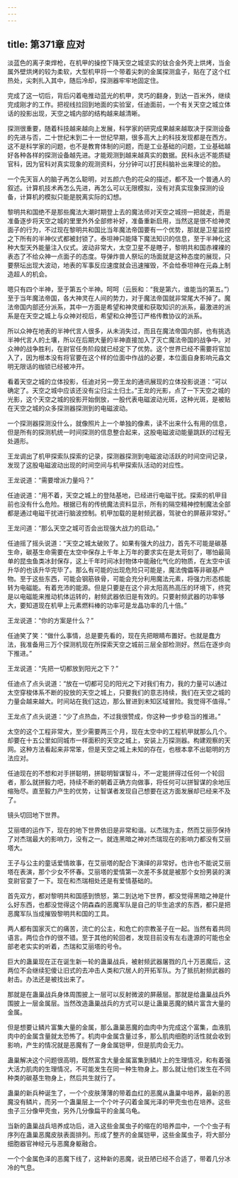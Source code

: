 ```yaml
---
---
---
```

title: 第371章 应对
---



淡蓝色的离子束焊枪，在机甲的操控下降天空之城坚实的钛合金外壳上烘烤，当金属外壁烘烤的较为柔软，大型机甲将一个带着尖刺的金属探测盒子，贴在了这个红热处，尖刺扎入其中，随后冷却，探测器牢牢地固定住。

完成了这一切后，背后闪着电推动蓝光的机甲，灵巧的翻身，到达一百米外，继续完成刚才的工作。把视线拉回到地面的实验室，任迪面前，一个有关天空之城立体话的投影出现，天空之城内部的结构越来越清晰。

探测很重要，随着科技越来越向上发展，科学家的研究成果越来越取决于探测设备的先进与否，二十世纪末到二十一世纪早期，很多高大上的科技发现都是在西方。这不是科学家的问题，也不是教育体制的问题，而是工业基础的问题，工业基础越好各种各样的探测设备越先进。才能观测到越来越真实的数据。民科永远不能质疑官科，因为官科对真实现象的观测资料，分分钟可以打民科脑补出来理论的脸。

一个先天盲人的脑子再怎么聪明，对五颜六色的花朵的描述，都不及一个普通人的叙述。计算机技术再怎么先进，再怎么可以无限模拟，没有对真实现象探测的设备，计算机的模拟只能是脱离实际的幻想。

黎明共和国绝不是那些魔法大潮时期登上去的魔法师对天空之城捞一把就走，而是准备逐步将天空之城的里里外外全部修补好，准备重新启用，当然这是很不给神灵面子的行为，不过现在黎明共和国比当年魔法帝国要有一个优势，那就是卫星监控之下所有的半神仪式都被封锁了。泰坦神只能降下魔法知识的信息，至于半神化这种大型天外能量注入仪式。波动非常大，太空卫星不是瞎子，黎明共和国赤裸裸的表态了不给众神一点面子的态度。导弹炸兽人祭坛的场面就是这种态度的展现，只要祭坛出现大波动，地表的军事反应速度就会迅速摧毁，不会给泰坦神在元淼上制造超人的机会。

嗯只有四个半神，至于第五个半神。呵呵（云辰和：“我是第六，谁能当的第五。”）至于当年魔法帝国，各大神灵在人间的势力，对于魔法帝国就非常尾大不掉了。魔法帝国内部还分派系，其中一方面是希望和神灵缓和获取知识的派系，最激进的派系是在天空之城上与众神对视后，希望和众神签订严格传教协议的派系。

所以众神在地表的半神代言人很多，从未消失过，而且在魔法帝国内部，也有挑选半神代言人的土壤，所以在后期大量的半神直接加入了灭亡魔法帝国的战争中。对众神的战争胜利，在尉官任务阶段就已经定下了优势。这个世界已经不需要将官加入了，因为根本没有将官要在这个样的位面中作战的必要，本位面自身影响元淼文明无限话的枷锁已经被冲开。

看着天空之城的立体投影，任迪对另一旁王龙的通讯展现的立体投影说道：“可以确定了。天空之城中应该还没有尘归尘土归土。”王龙的光影，点了一下天空之城的光影，这个天空之城的投影开始倒放，一股代表电磁波动光斑，这种光斑，是被贴在天空之城的众多探测器探测到的电磁波动。

一个探测器探测没什么，就像照片上一个单独的像素，读不出来什么有用的信息，但是所有的探测机统一时间探测的信息整合起来，这股电磁波动能量跳跃的过程无处遁形。

王龙调出了机甲探索队探索的记录，探测器探测到电磁波动活跃的时间空间记录，发现了这股电磁波动出现的时间空间与机甲探索队活动的对应性。

王龙说道：“需要增派力量吗？”

任迪说道：“用不着，天空之城上的登陆基地，已经进行电磁干扰。探索的机甲目前也没有什么危险。根据已有的传统魔法资料显示，所有的隔空精神控制魔法全部都是通过电磁干扰进行脑波控制。机甲加载的是射频武器，驾驶仓的屏蔽非常好。”

王龙问道：“那么天空之城可否会出现强大战力的启动。”

任迪摇了摇头说道：“天空之城太破败了。如果有强大的战力，首先不可能是碳基生命，碳基生命需要在太空中保存上千年上万年的要求实在是太苛刻了，哪怕最简单的昆虫鱼类冰封保存，这上千年时间冰封物体中能融化气化的物质，在太空中该升华的也该升华完毕了。那么有可能的出现危险只可能是，魔法傀儡等非碳基产物。至于这些东西，可能会钢筋铁骨，可能会充分利用魔法元素，将强力形态核能转为电磁能。有着充沛的能源。但是只要是在这个非太阳高热高压的环境下，终究是以电磁能来推动机体运转的，射频武器依旧是有效的。只要射频武器的功率够大，要知道现在机甲上元素燃料棒的功率可是龙晶功率的几十倍。”

王龙说道：“你的方案是什么？”

任迪笑了笑：“做什么事情，总是要先看的，现在先把眼睛布置好。也就是蠢方法，我准备用三万个探测机现在所探索天空之城前三层全部检测好。然后在逐步向下推进。”

王龙说道：“先把一切都放到阳光之下？”

任迪点了点头说道：“放在一切都可见的阳光之下对我们有力，我的力量可以通过太空穿梭体系不断的投放的天空之城上，只要我们的意志持续，我们在天空之城的力量会越来越大。时间站在我们这边，那么冒进到未知区域冒险。我觉得不值得。”

王龙点了点头说道：“少了点热血，不过我很赞成，你这种一步步稳当的推进。”

太空的这个工程非常大，至少需要两三个月，现在太空中的工程机甲就那么几个。却要在十五公里如同城市一样面积的天空之城上，安装上万探测器。构建观察的天网。这种方法看起来非常笨，但是天空之城上未知的存在，也根本拿不出聪明的方法应对。

任迪现在的不想和对手拼聪明，拼聪明智谋智斗，不一定能拼得过任何一个轮回者，那么就拼毅力吧，持续不断的朝着正确方向做事，将任何可以拼智谋的余地压缩殆尽。直至毅力产生的优势，让智谋者发现自己想要在这方面发展却已经来不及了。

镜头切回地下世界。

艾丽塔的运作下，现在的地下世界依旧是非常和谐。以杰瑞为主，然而艾丽莎保持了对杰瑞最大的影响力，没有之一。就连黑暗之神对杰瑞现在的影响力都没有艾丽塔大。

王子与公主的童话爱情故事，在艾丽塔的配合下演绎的非常好。也许也不能说艾丽塔在表演，那个少女不怀春。艾丽塔的爱情第一次差不多就是被那个女扮男装的演变尉官耍了一下。现在和杰瑞相处还是有爱情基础的。

首先双方，都对黎明共和国感到愤怒，第二到达地下世界，都没觉得黑暗之神是什么好东西，也都没觉得这个阴森森的恶魔军队是自己的毕生追求的东西，都只是把恶魔军队当成摧毁黎明共和国的工具。

两人都有国家灭亡的痛苦，流亡的公主，和危亡的宗教圣子在一起。当然有着共同语言。两位合作的很不错。至于其他的轮回者，发现目前没有左右逢源的可能也全部老老实实的听着，杰瑞和艾丽塔的号令。

巨大的蛊巢现在正在诞生新一轮的蛊巢战兵，被射频武器屠戮的几十万恶魔后，这两位不会继续犯傻让旧式的去冲击人类和穴居人的开拓军队。为了抵抗射频武器的射击。办法还是被找出来了。

那就是在蛊巢战兵身体周围披上一层可以反射微波的屏蔽层。那就是给蛊巢战兵外围披上一层金属层。当然改造蛊巢战兵的方式可以是让蛊巢恶魔的鳞片富含大量的金属。

但是想要让鳞片富集大量的金属，那么蛊巢恶魔的血肉中为完成这个富集，血液肌肉中的金属含量就太恐怖了。机肉中金属含量过多，那么肌肉细胞的活性就会收到影响，产生的情况就是恶魔有了一身金属铠甲，但是肌肉会无力。

蛊巢解决这个问题很高明，既然富含大量金属富集到鳞片上的生理情况，和有着强大活力肌肉的生理情况，不可能发生在同一种生物身上。那么就让他们发生在不同种类的碳基生物身上，然后共生就行了。

蛊巢的新兵种诞生了，一个个皮肤薄薄的带着血红的恶魔从蛊巢中培养，最新的恶魔没有鳞片，而另一个蛊巢层上一个个叶子闪着金属光泽的甲壳虫也在培养。这些虫子三分像甲壳虫，另外几分像扁平的金属乌龟。

当新的蛊巢战兵培养成功后，进入这些金属虫子的缩在的培养皿中，一个个虫子有序列在蛊巢恶魔皮肤表面排列。形成了整齐的金属铠甲，这些金属虫子，将大部分细胞器官神经元与恶魔身躯融合。

一个个金属色泽的恶魔下线了，这种新的恶魔，说丑陋已经不合适了，带着几分冰冷的气息。